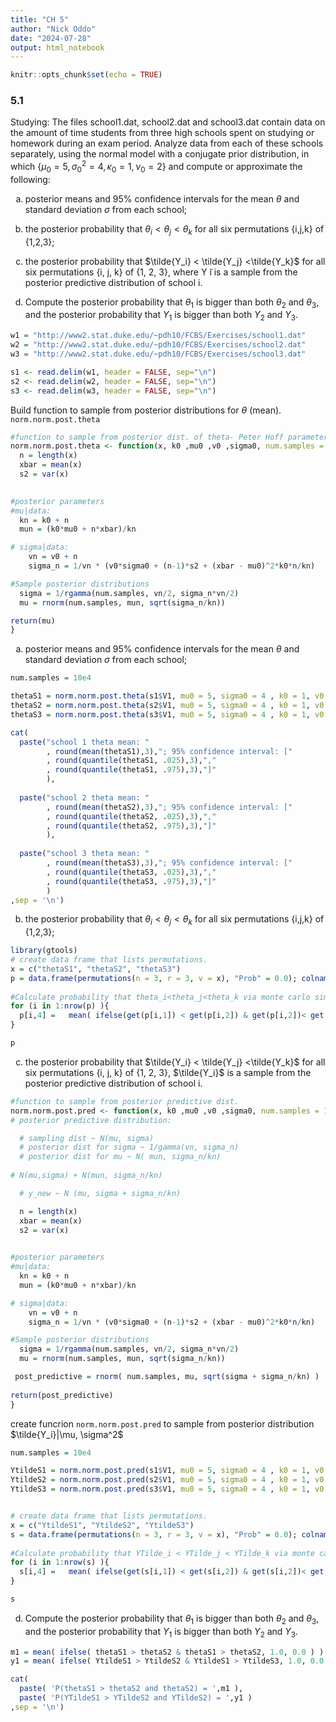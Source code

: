 ```yaml
---
title: "CH 5"
author: "Nick Oddo"
date: "2024-07-28"
output: html_notebook
---
```


```r
knitr::opts_chunk$set(echo = TRUE)
```


### 5.1
Studying: The files school1.dat, school2.dat and school3.dat contain data on the amount of time students from three high schools spent on studying or homework during an exam period. Analyze data from each of these schools separately, using the normal model with a conjugate prior distribution, in which {$\mu_0 = 5, \sigma_0^2 = 4, \kappa_0 = 1, \nu_0 = 2$} and compute or approximate the following:

a. posterior means and 95% confidence intervals for the mean $\theta$ and standard deviation $\sigma$ from each school;

b. the posterior probability that $\theta_i < \theta_j < \theta_k$ for all six permutations {i,j,k} of {1,2,3};

c. the posterior probability that $\tilde{Y_i} < \tilde{Y_j} <\tilde{Y_k}$ for all six permutations {i, j, k} of {1, 2, 3}, where Y ̃i is a sample from the posterior predictive distribution of school i.

d. Compute the posterior probability that $\theta_1$ is bigger than both $\theta_2$ and $\theta_3$, and the posterior probability that $Y_1$ is bigger than both $Y_2$ and $Y_3$.


```r
w1 = "http://www2.stat.duke.edu/~pdh10/FCBS/Exercises/school1.dat"
w2 = "http://www2.stat.duke.edu/~pdh10/FCBS/Exercises/school2.dat"
w3 = "http://www2.stat.duke.edu/~pdh10/FCBS/Exercises/school3.dat"

s1 <- read.delim(w1, header = FALSE, sep="\n") 
s2 <- read.delim(w2, header = FALSE, sep="\n") 
s3 <- read.delim(w3, header = FALSE, sep="\n") 

```

Build function to sample from posterior distributions for $\theta$ (mean). `norm.norm.post.theta`

```r

#function to sample from posterior dist. of theta- Peter Hoff parameterization
norm.norm.post.theta <- function(x, k0 ,mu0 ,v0 ,sigma0, num.samples = 1000 ){
  n = length(x)
  xbar = mean(x)
  s2 = var(x)
  

#posterior parameters
#mu|data:
  kn = k0 + n
  mun = (k0*mu0 + n*xbar)/kn

# sigma|data:
    vn = v0 + n
    sigma_n = 1/vn * (v0*sigma0 + (n-1)*s2 + (xbar - mu0)^2*k0*n/kn)

#Sample posterior distributions
  sigma = 1/rgamma(num.samples, vn/2, sigma_n*vn/2)
  mu = rnorm(num.samples, mun, sqrt(sigma_n/kn))

return(mu)
}

```

a. posterior means and 95% confidence intervals for the mean $\theta$ and standard deviation $\sigma$ from each school;

```r
num.samples = 10e4

thetaS1 = norm.norm.post.theta(s1$V1, mu0 = 5, sigma0 = 4 , k0 = 1, v0 = 2, num.samples = num.samples)
thetaS2 = norm.norm.post.theta(s2$V1, mu0 = 5, sigma0 = 4 , k0 = 1, v0 = 2, num.samples = num.samples)
thetaS3 = norm.norm.post.theta(s3$V1, mu0 = 5, sigma0 = 4 , k0 = 1, v0 = 2, num.samples = num.samples)

cat(
  paste("school 1 theta mean: "
        , round(mean(thetaS1),3),"; 95% confidence interval: ["
        , round(quantile(thetaS1, .025),3),","
        , round(quantile(thetaS1, .975),3),"]"
        ),
  
  paste("school 2 theta mean: "
        , round(mean(thetaS2),3),"; 95% confidence interval: ["
        , round(quantile(thetaS2, .025),3),","
        , round(quantile(thetaS2, .975),3),"]"
        ),
  
  paste("school 3 theta mean: "
        , round(mean(thetaS3),3),"; 95% confidence interval: ["
        , round(quantile(thetaS3, .025),3),","
        , round(quantile(thetaS3, .975),3),"]"
        )
,sep = '\n')
```

b. the posterior probability that $\theta_i < \theta_j < \theta_k$ for all six permutations {i,j,k} of {1,2,3};

```r
library(gtools)
# create data frame that lists permutations.
x = c("thetaS1", "thetaS2", "thetaS3")
p = data.frame(permutations(n = 3, r = 3, v = x), "Prob" = 0.0); colnames(p)<-c("theta_i","theta_j","theta_k","P(theta_i < theta_j < theta_k)")
 
#Calculate probability that theta_i<theta_j<theta_k via monte carlo simulation
for (i in 1:nrow(p) ){
  p[i,4] =   mean( ifelse(get(p[i,1]) < get(p[i,2]) & get(p[i,2])< get(p[i,3]), 1.0,0.0) )
}

p
```

c. the posterior probability that $\tilde{Y_i} < \tilde{Y_j} <\tilde{Y_k}$ for all six permutations {i, j, k} of {1, 2, 3}, $\tilde{Y_i}$ is a sample from the posterior predictive distribution of school i.

```r
#function to sample from posterior predictive dist.
norm.norm.post.pred <- function(x, k0 ,mu0 ,v0 ,sigma0, num.samples = 1000 ){
# posterior predictive distribution:

  # sampling dist ~ N(mu, sigma)
  # posterior dist for sigma ~ 1/gamma(vn, sigma_n)
  # posterior dist for mu ~ N( mun, sigma_n/kn)
  
# N(mu,sigma) + N(mun, sigma_n/kn)

  # y_new ~ N (mu, sigma + sigma_n/kn)

  n = length(x)
  xbar = mean(x)
  s2 = var(x)
  

#posterior parameters
#mu|data:
  kn = k0 + n
  mun = (k0*mu0 + n*xbar)/kn

# sigma|data:
    vn = v0 + n
    sigma_n = 1/vn * (v0*sigma0 + (n-1)*s2 + (xbar - mu0)^2*k0*n/kn)

#Sample posterior distributions
  sigma = 1/rgamma(num.samples, vn/2, sigma_n*vn/2)
  mu = rnorm(num.samples, mun, sqrt(sigma_n/kn))

 post_predictive = rnorm( num.samples, mu, sqrt(sigma + sigma_n/kn) ) 
  
return(post_predictive)
}

```
create funcrion `norm.norm.post.pred` to sample from posterior distribution $\tilde{Y_i}|\mu, \sigma^2$

```r
num.samples = 10e4

YtildeS1 = norm.norm.post.pred(s1$V1, mu0 = 5, sigma0 = 4 , k0 = 1, v0 = 2, num.samples = num.samples)
YtildeS2 = norm.norm.post.pred(s2$V1, mu0 = 5, sigma0 = 4 , k0 = 1, v0 = 2, num.samples = num.samples)
YtildeS3 = norm.norm.post.pred(s3$V1, mu0 = 5, sigma0 = 4 , k0 = 1, v0 = 2, num.samples = num.samples)


# create data frame that lists permutations.
x = c("YtildeS1", "YtildeS2", "YtildeS3")
s = data.frame(permutations(n = 3, r = 3, v = x), "Prob" = 0.0); colnames(s)<-c("school_i","school_j","school_k","P(YTilde_i < YTilde_j < YTilde_k)")
 
#Calculate probability that YTilde_i < YTilde_j < YTilde_k via monte carlo simulation
for (i in 1:nrow(s) ){
  s[i,4] =   mean( ifelse(get(s[i,1]) < get(s[i,2]) & get(s[i,2])< get(s[i,3]), 1.0,0.0) )
}

s

```
d. Compute the posterior probability that $\theta_1$ is bigger than both $\theta_2$ and $\theta_3$, and the posterior probability that $Y_1$ is bigger than both $Y_2$ and $Y_3$.

```r

m1 = mean( ifelse( thetaS1 > thetaS2 & thetaS1 > thetaS2, 1.0, 0.0 ) )
y1 = mean( ifelse( YtildeS1 > YtildeS2 & YtildeS1 > YtildeS3, 1.0, 0.0 ) )

cat(
  paste( 'P(thetaS1 > thetaS2 and thetaS2) = ',m1 ), 
  paste( 'P(YTildeS1 > YTildeS2 and YTildeS2) = ',y1 ) 
,sep = '\n')

```

















